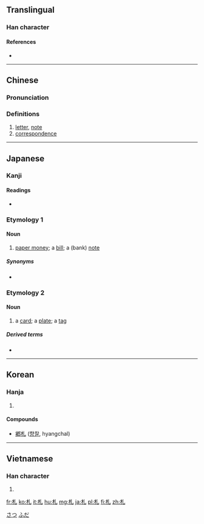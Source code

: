 {{also|箚}}
==Translingual==

===Han character===
{{Han char|rn=75|rad=木|as=01|sn=5|four=42910|canj=DU|ids=⿰木乚}}

====References====
* {{Han ref|kx=0509.110|dkj=14422|dj=0893.010|hdz=21153.010|uh=672D|ud=26413|bh=A5BE|bd=42430}}

----

==Chinese==
{{zh-forms}}

===Pronunciation===
{{zh-pron
|m=zhá
|c=zaat3
|mc=y
|oc=y
|ma=
|cat=n
}}

===Definitions===
{{zh-hanzi}}

# [[letter]], [[note]]
# [[correspondence]]

----

==Japanese==

===Kanji===
{{ja-kanji|grade=4|rs=木01}}

====Readings====
* {{ja-readings
|goon=[[せち]] (sechi) {{qualifier|non-[[w:Jōyō kanji|Jōyō]] reading}}
|kanon=[[さつ]] (satsu)
|kun=[[ふだ]] (fuda), [[わかじに]] (wakajini)}}

===Etymology 1===

====Noun====
{{ja-noun|さつ}}

# [[paper money]]; a [[bill]]; a (bank) [[note]]

=====Synonyms=====
* {{ja-r|紙幣|しへい}}

===Etymology 2===

====Noun====
{{ja-noun|ふだ}}

# a [[card]]; a [[plate]]; a [[tag]]

=====Derived terms=====
* {{ja-r|御札|おふだ}}

[[Category:1000 Japanese basic words|さつ]]
[[Category:1000 Japanese basic words|ふだ]]

----

==Korean==

===Hanja===
{{ko-hanja|hangeul=[[찰]]|eumhun=|rv=chal|mr=ch'al|y=chal}}

# {{defn|lang=ko|sort=木01}}

====Compounds====
* [[鄕札]] ([[향찰]], hyangchal)

----

==Vietnamese==

===Han character===
{{vi-hantu|[[trát]], [[trớt]]|rs=木01}}

# {{defn|lang=vi}}

[[fr:札]]
[[ko:札]]
[[it:札]]
[[hu:札]]
[[mg:札]]
[[ja:札]]
[[pl:札]]
[[fi:札]]
[[zh:札]]